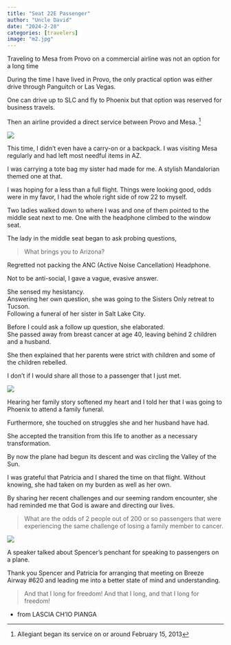 ```yaml
---
title: "Seat 22E Passenger"
author: "Uncle David"
date: "2024-2-28"
categories: [travelers]
image: "m2.jpg"
---
```


Traveling to Mesa from Provo on a commercial airline was not an option for a long time

During the time I have lived in Provo, the only practical option was either drive through Panguitch or Las Vegas.

One can drive up to SLC and fly to Phoenix but that option was reserved for business travels.

Then an airline provided a direct service between Provo and Mesa. ^[Allegiant began its service on or around February 15, 2013]

![](m2.jpg)

This time, I didn't even have a carry-on or a backpack.
I was visiting Mesa regularly and had left most needful items in AZ.

I was carrying a tote bag my sister had made for me.
A stylish Mandalorian themed one at that.

I was hoping for a less than a full flight.
Things were looking good, odds were in my favor, I had the whole right side of row 22 to myself.

Two ladies walked down to where I was and one of them pointed to the middle seat next to me.
One with the headphone climbed to the window seat.

The lady in the middle seat began to ask probing questions,

> What brings you to Arizona?

Regretted not packing the ANC (Active Noise Cancellation) Headphone.

Not to be anti-social, I gave a vague, evasive answer.

She sensed my hesistancy.  
Answering her own question, she was going to the Sisters Only retreat to Tucson.  
Following a funeral of her sister in Salt Lake City.

Before I could ask a follow up question, she elaborated.  
She passed away from breast cancer at age 40, leaving behind 2 children and a husband.

She then explained that her parents were strict with children and some of the children rebelled.

I don't if I would share all those to a passenger that I just met.

![](m3.jpeg)

Hearing her family story softened my heart and I told her that I was going to Phoenix to attend a family funeral.

Furthermore, she touched on struggles she and her husband have had.

She accepted the transition from this life to another as a necessary transformation.

By now the plane had begun its descent and was circling the Valley of the Sun.

I was grateful that Patricia and I shared the time on that flight.
Without knowing, she had taken on my burden as well as her own.

By sharing her recent challenges and our seeming random encounter, she had reminded me that God is aware and directing our lives.

> What are the odds of 2 people out of 200 or so passengers that were experiencing the same challenge of losing a family member to cancer.

![](m4.jpeg)

A speaker talked about Spencer's penchant for speaking to passengers on a plane.

Thank you Spencer and Patricia for arranging that meeting on Breeze Airway #620 and leading me into a better state of mind and understanding.

> And that I long for freedom!
And that I long, and that I long for freedom!

- from LASCIA CH'IO PIANGA

```{=html}
<script src="https://utteranc.es/client.js"
repo="https://github.com/spencerirvinereed/blogComment"
issue-term="pathname"
theme="github-light"
crossorigin="anonymous"
async>
</script>
```
